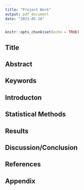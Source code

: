 ```yaml
---
title: "Project Work"
output: pdf_document
date: "2023-05-26"
---
```


```r
knitr::opts_chunk$set(echo = TRUE)
```

## Title


## Abstract


## Keywords


## Introducton


## Statistical Methods


## Results


## Discussion/Conclusion


## References


## Appendix
